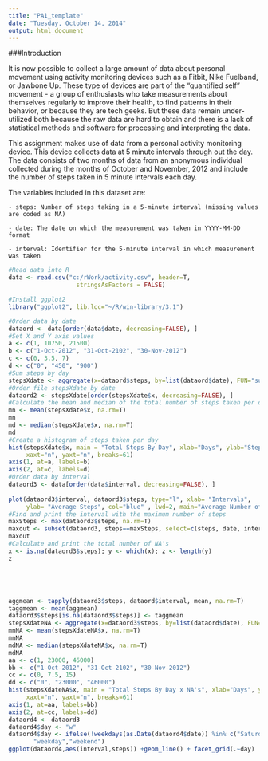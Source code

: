 ```yaml
---
title: "PA1_template"
date: "Tuesday, October 14, 2014"
output: html_document
---
```

###Introduction

It is now possible to collect a large amount of data about personal movement using activity monitoring devices such as a Fitbit, Nike Fuelband, or Jawbone Up. These type of devices are part of the "quantified self" movement - a group of enthusiasts who take measurements about themselves regularly to improve their health, to find patterns in their behavior, or because they are tech geeks. But these data remain under-utilized both because the raw data are hard to obtain and there is a lack of statistical methods and software for processing and interpreting the data.

This assignment makes use of data from a personal activity monitoring device. This device collects data at 5 minute intervals through out the day. The data consists of two months of data from an anonymous individual collected during the months of October and November, 2012 and include the number of steps taken in 5 minute intervals each day.

The variables included in this dataset are:

    - steps: Number of steps taking in a 5-minute interval (missing values are coded as NA)
    
    - date: The date on which the measurement was taken in YYYY-MM-DD format
    
    - interval: Identifier for the 5-minute interval in which measurement was taken



```r
#Read data into R
data <- read.csv("c:/rWork/activity.csv", header=T,
                   stringsAsFactors = FALSE)

#Install ggplot2
library("ggplot2", lib.loc="~/R/win-library/3.1")

#Order data by date
dataord <- data[order(data$date, decreasing=FALSE), ]
#Set X and Y axis values
a <- c(1, 10750, 21500)
b <- c("1-Oct-2012", "31-Oct-2102", "30-Nov-2012")
c <- c(0, 3.5, 7)
d <- c("0", "450", "900")
#Sum steps by day
stepsXdate <- aggregate(x=dataord$steps, by=list(dataord$date), FUN="sum")
#Order file stepsXdate by date 
dataord2 <- stepsXdate[order(stepsXdate$x, decreasing=FALSE), ]
#Calculate the mean and median of the total number of steps taken per day
mn <- mean(stepsXdate$x, na.rm=T)
mn
md <- median(stepsXdate$x, na.rm=T)
md
#Create a histogram of steps taken per day
hist(stepsXdate$x, main = "Total Steps By Day", xlab="Days", ylab="Steps",
     xaxt="n", yaxt="n", breaks=61)
axis(1, at=a, labels=b)
axis(2, at=c, labels=d)
#Order data by interval
dataord3 <- data[order(data$interval, decreasing=FALSE), ]
 
plot(dataord3$interval, dataord3$steps, type="l", xlab= "Intervals",
     ylab= "Average Steps", col="blue" , lwd=2, main="Average Number of Steps")
#Find and print the interval with the maximum number of steps
maxSteps <- max(dataord3$steps, na.rm=T)
maxout <- subset(dataord3, steps==maxSteps, select=c(steps, date, interval))
maxout
#Calculate and print the total number of NA's
x <- is.na(dataord3$steps); y <- which(x); z <- length(y)
z






```



```r
aggmean <- tapply(dataord3$steps, dataord$interval, mean, na.rm=T)
taggmean <- mean(aggmean)
dataord3$steps[is.na(dataord3$steps)] <- taggmean
stepsXdateNA <- aggregate(x=dataord3$steps, by=list(dataord$date), FUN="sum")
mnNA <- mean(stepsXdateNA$x, na.rm=T)
mnNA
mdNA <- median(stepsXdateNA$x, na.rm=T)
mdNA
aa <- c(1, 23000, 46000)
bb <- c("1-Oct-2012", "31-Oct-2102", "30-Nov-2012")
cc <- c(0, 7.5, 15)
dd <- c("0", "23000", "46000")
hist(stepsXdateNA$x, main = "Total Steps By Day x NA's", xlab="Days", ylab="Steps",
     xaxt="n", yaxt="n", breaks=61)
axis(1, at=aa, labels=bb)
axis(2, at=cc, labels=dd)
dataord4 <- dataord3
dataord4$day <- "w"
dataord4$day <- ifelse(!weekdays(as.Date(dataord4$date)) %in% c("Saturday", "Sunday"),
       "weekday","weekend")
ggplot(dataord4,aes(interval,steps)) +geom_line() + facet_grid(.~day)
```


